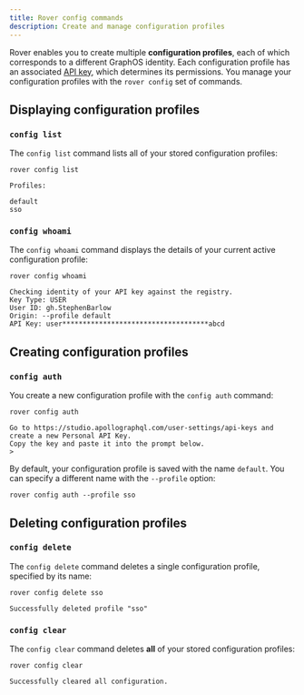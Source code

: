 ```yaml
---
title: Rover config commands
description: Create and manage configuration profiles
---
```


Rover enables you to create multiple **configuration profiles**, each of which corresponds to a different GraphOS identity. Each configuration profile has an associated [API key](/graphos/api-keys), which determines its permissions. You manage your configuration profiles with the `rover config` set of commands.

## Displaying configuration profiles

### `config list`

The `config list` command lists all of your stored configuration profiles:

```
rover config list

Profiles:

default
sso
```

### `config whoami`

The `config whoami` command displays the details of your current active configuration profile:

```
rover config whoami

Checking identity of your API key against the registry.
Key Type: USER
User ID: gh.StephenBarlow
Origin: --profile default
API Key: user************************************abcd
```

## Creating configuration profiles

### `config auth`

You create a new configuration profile with the `config auth` command:

```
rover config auth

Go to https://studio.apollographql.com/user-settings/api-keys and create a new Personal API Key.
Copy the key and paste it into the prompt below.
>
```

By default, your configuration profile is saved with the name `default`. You can specify a different name with the `--profile` option:

```
rover config auth --profile sso
```

## Deleting configuration profiles

### `config delete`

The `config delete` command deletes a single configuration profile, specified by its name:

```
rover config delete sso

Successfully deleted profile "sso"
```

### `config clear`

The `config clear` command deletes **all** of your stored configuration profiles:

```
rover config clear

Successfully cleared all configuration.
```
